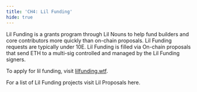 ```yaml
---
title: 'CH4: Lil Funding'
hide: true
---
```


Lil Funding is a grants program through Lil Nouns to help fund builders and core contributors more quickly than on-chain proposals. Lil Funding requests are typically under 10E. Lil Funding is filled via On-chain proposals that send ETH to a multi-sig controlled and managed by the Lil Funding signers.

To apply for lil funding, visit [lilfunding.wtf](lilfunding.wtf).

For a list of Lil Funding projects visit Lil Proposals here.&#x20;
